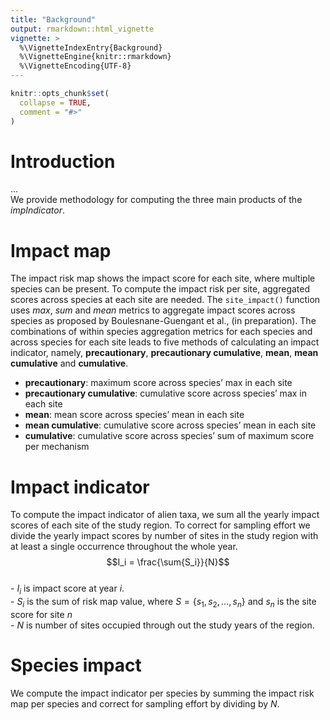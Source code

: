 ```yaml
---
title: "Background"
output: rmarkdown::html_vignette
vignette: >
  %\VignetteIndexEntry{Background}
  %\VignetteEngine{knitr::rmarkdown}
  %\VignetteEncoding{UTF-8}
---
```


```r
knitr::opts_chunk$set(
  collapse = TRUE,
  comment = "#>"
)
```

# Introduction
...\
We provide methodology for computing the three main products of the *impIndicator*.

# Impact map

The impact risk map shows the impact score for each site, where multiple species can be present. To compute the impact risk per site, aggregated scores across species at each site are needed. The `site_impact()` function uses *max*, *sum* and *mean* metrics to aggregate impact scores across species as proposed by Boulesnane-Guengant et al., (in preparation). The combinations of within species aggregation metrics for each species and across species for each site leads to five methods of calculating an impact indicator, namely, **precautionary**, **precautionary cumulative**, **mean**, **mean cumulative** and **cumulative**.

- **precautionary**: maximum score across species' max in each site\
- **precautionary cumulative**: cumulative score across species' max in each site\
- **mean**: mean score across species' mean in each site\
- **mean cumulative**: cumulative score across species' mean in each site\
- **cumulative**: cumulative score across species' sum of maximum score per mechanism\

# Impact indicator

To compute the impact indicator of alien taxa, we sum all the yearly impact scores of each site of the study region. To correct for sampling effort we divide the yearly impact scores by number of sites in the study region with at least a single occurrence throughout the whole year.\
$$I_i = \frac{\sum{S_i}}{N}$$\
- $I_i$ is impact score at year $i$.\
- $S_i$ is the sum of risk map value, where $S=\{s_1,s_2,\dots,s_n\}$ and $s_n$ is the site score for site $n$\
- $N$ is number of sites occupied through out the study years of the region.

# Species impact

We compute the impact indicator per species by summing the impact risk map per species and correct for sampling effort by dividing by $N$.
